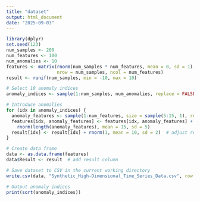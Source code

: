 ---
title: "dataset"
output: html_document
date: "2025-09-03"
---

```{r, echo=TRUE, warning=FALSE, message=FALSE}
library(dplyr)
set.seed(123)
num_samples <- 200   
num_features <- 100
num_anomalies <- 10  
features <- matrix(rnorm(num_samples * num_features, mean = 0, sd = 1), 
                   nrow = num_samples, ncol = num_features)
result <- runif(num_samples, min = -10, max = 10)  

# Select 10 anomaly indices
anomaly_indices <- sample(1:num_samples, num_anomalies, replace = FALSE)

# Introduce anomalies
for (idx in anomaly_indices) {
  anomaly_features <- sample(1:num_features, size = sample(5:15, 1), replace = FALSE)  # 5–15 features are modified
  features[idx, anomaly_features] <- features[idx, anomaly_features] + 
    rnorm(length(anomaly_features), mean = 15, sd = 5)
  result[idx] <- result[idx] + rnorm(1, mean = 10, sd = 2)  # adjust result value
}

# Create data frame 
data <- as.data.frame(features)
data$Result <- result  # add result column

# Save dataset to CSV in the current working directory
write.csv(data, "Synthetic_High-Dimensional_Time_Series_Data.csv", row.names = FALSE)

# Output anomaly indices
print(sort(anomaly_indices))
```

